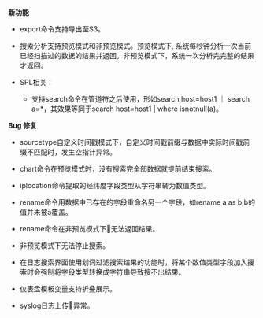 **新功能**

* export命令支持导出至S3。

* 搜索分析支持预览模式和非预览模式。预览模式下, 系统每秒钟分析一次当前已经扫描过的数据的结果并返回。非预览模式下，系统一次分析完完整的结果才返回。

* SPL相关：

  * 支持search命令在管道符之后使用，形如search host=host1 ｜ search a=*，其效果等同于search host=host1 | where isnotnull(a)。

**Bug 修复**

* sourcetype自定义时间戳模式下，自定义时间戳前缀与数据中实际时间戳前缀不匹配时，发生空指针异常。

* chart命令在预览模式时，没有搜索完全部数据就提前结束搜索。

* iplocation命令提取的经纬度字段类型从字符串转为数值类型。

* rename命令用数据中已存在的字段重命名另一个字段，如rename a as b,b的值并未被a覆盖。

* rename命令在非预览模式下无法返回结果。

* 非预览模式下无法停止搜索。

* 在日志搜索界面使用划词过滤搜索结果的功能时，将某个数值类型字段加入搜索时会强制将字段类型转换成字符串导致搜不出结果。

* 仪表盘模板变量支持折叠展示。

* syslog日志上传异常。